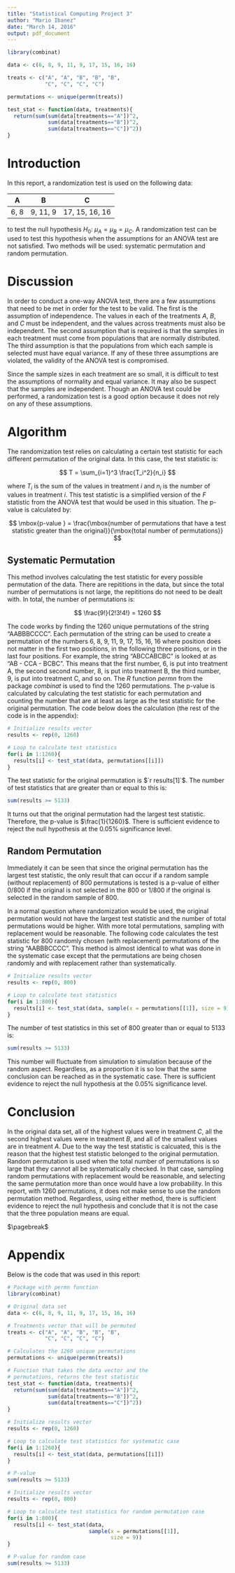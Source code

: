 ```yaml
---
title: "Statistical Computing Project 3"
author: "Mario Ibanez"
date: "March 14, 2016"
output: pdf_document
---
```


```r
library(combinat)

data <- c(6, 8, 9, 11, 9, 17, 15, 16, 16)

treats <- c("A", "A", "B", "B", "B",
            "C", "C", "C", "C")

permutations <- unique(permn(treats))

test_stat <- function(data, treatments){
  return(sum(sum(data[treatments=="A"])^2, 
             sum(data[treatments=="B"])^2, 
             sum(data[treatments=="C"])^2))
}
```

# Introduction
In this report, a randomization test is used on the following data:

|A      |B           |C                 |
|:-----:|:----------:|:----------------:|
|6, 8   | 9, 11, 9   | 17, 15, 16, 16   |

to test the null hypothesis $H_0:$ $\mu_A = \mu_B = \mu_C$.  A randomization test can be used to test this hypothesis when the assumptions for an ANOVA test are not satisfied.  Two methods will be used: systematic permutation and random permutation.

# Discussion
In order to conduct a one-way ANOVA test, there are a few assumptions that need to be met in order for the test to be valid.  The first is the assumption of independence.  The values in each of the treatments *A*, *B*, and *C* must  be independent, and the values across treatments must also be independent.  The second assumption that is required is that the samples in each treatment must come from populations that are normally distributed.  The third assumption is that the populations from which each sample is selected must have equal variance.  If any of these three assumptions are violated, the validity of the ANOVA test is compromised.   

Since the sample sizes in each treatment are so small, it is difficult to test the assumptions of normality and equal variance.  It may also be suspect that the samples are independent.  Though an ANOVA test could be performed, a randomization test is a good option because it does not rely on any of these assumptions.

# Algorithm
The randomization test relies on calculating a certain test statistic for each different permutation of the original data.  In this case, the test statistic is:

$$
T = \sum_{i=1}^3 \frac{T_i^2}{n_i}
$$

where $T_i$ is the sum of the values in treatment *i* and $n_i$ is the number of values in treatment *i*.  This test statistic is a simplified version of the *F* statistic from the ANOVA test that would be used in this situation.  The p-value is calculated by:

$$
\mbox{p-value } = \frac{\mbox{number of permutations that have a test statistic greater than the original}}{\mbox{total number of permutations}}
$$

## Systematic Permutation
This method involves calculating the test statistic for every possible permutation of the data.  There are repititions in the data, but since the total number of permutations is not large, the repititions do not need to be dealt with.  In total, the number of permutations is:

$$
\frac{9!}{2!3!4!} = 1260
$$

The code works by finding the 1260 unique permutations of the string "AABBBCCCC".  Each permutation of the string can be used to create a permutation of the numbers 6, 8, 9, 11, 9, 17, 15, 16, 16 where position does not matter in the first two positions, in the following three positions, or in the last four positions.  For example, the string "ABCCABCBC" is looked at as "AB - CCA - BCBC".  This means that the first number, 6, is put into treatment A, the second second number, 8, is put into treatment B, the third number, 9, is put into treatment C, and so on.  The *R* function *permn* from the package *combinat* is used to find the 1260 permutations.  The p-value is calculated by calculating the test statistic for each permutation and counting the number that are at least as large as the test statistic for the original permutation.  The code below does the calculation (the rest of the code is in the appendix):

```r
# Initialize results vector
results <- rep(0, 1260)

# Loop to calculate test statistics
for(i in 1:1260){
  results[i] <- test_stat(data, permutations[[i]])
}
```

The test statistic for the original permutation is $`r results[1]`$.  The number of test statistics that are greater than or equal to this is:

```r
sum(results >= 5133)
```

It turns out that the original permutation had the largest test statistic.  Therefore, the p-value is $\frac{1}{1260}$.  There is sufficient evidence to reject the null hypothesis at the 0.05% significance level.

## Random Permutation
Immediately it can be seen that since the original permutation has the largest test statistic, the only result that can occur if a random sample (without replacement) of 800 permutations is tested is a p-value of either $0/800$ if the original is not selected in the 800 or $1/800$ if the original is selected in the random sample of 800.  

In a normal question where randomization would be used, the original permutation would not have the largest test statistic and the number of total permutations would be higher.  With more total permutations, sampling with replacement would be reasonable.  The following code calculates the test statistic for 800 randomly chosen (with replacement) permutations of the string "AABBBCCCC".  This method is almost identical to what was done in the systematic case except that the permutations are being chosen randomly and with replacement rather than systematically.

```r
# Initialize results vector
results <- rep(0, 800)

# Loop to calculate test statistics
for(i in 1:800){
  results[i] <- test_stat(data, sample(x = permutations[[1]], size = 9))
}
```

The number of test statistics in this set of 800 greater than or equal to 5133 is:

```r
sum(results >= 5133)
```

This number will fluctuate from simulation to simulation because of the random aspect.  Regardless, as a proportion it is so low that the same conclusion can be reached as in the systematic case.  There is sufficient evidence to reject the null hypothesis at the 0.05% significance level.


# Conclusion
In the original data set, all of the highest values were in treatment *C*, all the second highest values were in treatment *B*, and all of the smallest values are in treatment *A*.  Due to the way the test statistic is calcuated, this is the reason that the highest test statistic belonged to the original permutation.  Random permutation is used when the total number of permutations is so large that they cannot all be systematically checked.  In that case, sampling random permutations with replacement would be reasonable, and selecting the same permutation more than once would have a low probability.  In this report, with 1260 permutations, it does not make sense to use the random permutation method.  Regardless, using either method, there is sufficient evidence to reject the null hypothesis and conclude that it is not the case that the three population means are equal.

$\pagebreak$

# Appendix
Below is the code that was used in this report:

```r
# Package with permn function
library(combinat)

# Original data set
data <- c(6, 8, 9, 11, 9, 17, 15, 16, 16)

# Treatments vector that will be permuted
treats <- c("A", "A", "B", "B", "B",
            "C", "C", "C", "C")

# Calculates the 1260 unique permutations
permutations <- unique(permn(treats))

# Function that takes the data vector and the 
# permutations, returns the test statistic
test_stat <- function(data, treatments){
  return(sum(sum(data[treatments=="A"])^2, 
             sum(data[treatments=="B"])^2, 
             sum(data[treatments=="C"])^2))
}

# Initialize results vector
results <- rep(0, 1260)

# Loop to calculate test statistics for systematic case
for(i in 1:1260){
  results[i] <- test_stat(data, permutations[[i]])
}

# P-value
sum(results >= 5133)

# Initialize results vector
results <- rep(0, 800)

# Loop to calculate test statistics for random permutation case
for(i in 1:800){
  results[i] <- test_stat(data, 
                          sample(x = permutations[[1]], 
                                 size = 9))
}

# P-value for random case
sum(results >= 5133)
```




